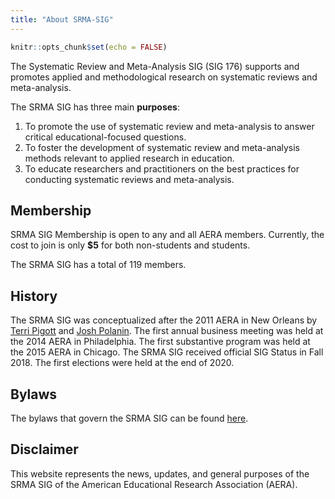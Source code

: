 ```yaml
---
title: "About SRMA-SIG"
---
```


```r
knitr::opts_chunk$set(echo = FALSE)
```

The Systematic Review and Meta-Analysis SIG (SIG 176) supports and promotes applied and methodological research on systematic reviews and meta-analysis.

The SRMA SIG has three main **purposes**:

1.  To promote the use of systematic review and meta-analysis to answer critical educational-focused questions.
2.  To foster the development of systematic review and meta-analysis methods relevant to applied research in education.
3.  To educate researchers and practitioners on the best practices for conducting systematic reviews and meta-analysis.

## Membership

SRMA SIG Membership is open to any and all AERA members. Currently, the cost to join is only **$5** for both non-students and students.

The SRMA SIG has a total of 119 members.

## History

The SRMA SIG was conceptualized after the 2011 AERA in New Orleans by [Terri Pigott](https://www.terripigott.com/) and [Josh Polanin](https://www.air.org/person/joshua-r-polanin). The first annual business meeting was held at the 2014 AERA in Philadelphia. The first substantive program was held at the 2015 AERA in Chicago. The SRMA SIG received official SIG Status in Fall 2018. The first elections were held at the end of 2020.

## Bylaws

The bylaws that govern the SRMA SIG can be found [here](files/srma_bylaws.pdf).

## Disclaimer

This website represents the news, updates, and general purposes of the SRMA SIG of the American Educational Research Association (AERA).
